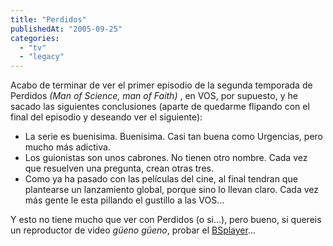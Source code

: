 ```yaml
---
title: "Perdidos"
publishedAt: "2005-09-25"
categories: 
  - "tv"
  - "legacy"
---
```


Acabo de terminar de ver el primer episodio de la segunda temporada de Perdidos _(Man of Science, man of Faith)_ , en VOS, por supuesto, y he sacado las siguientes conclusiones (aparte de quedarme flipando con el final del episodio y deseando ver el siguiente):

- La serie es buenisima. Buenisima. Casi tan buena como Urgencias, pero mucho más adictiva.
- Los guionistas son unos cabrones. No tienen otro nombre. Cada vez que resuelven una pregunta, crean otras tres.
- Como ya ha pasado con las películas del cine, al final tendran que plantearse un lanzamiento global, porque sino lo llevan claro. Cada vez más gente le esta pillando el gustillo a las VOS...

Y esto no tiene mucho que ver con Perdidos (o si...), pero bueno, si quereis un reproductor de video _güeno güeno_, probar el [BSplayer](http://www.bsplayer.org/)...
